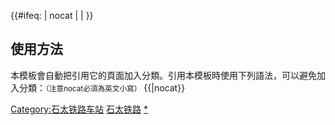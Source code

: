 {{鐵道路線
| 模板名稱 = 石太铁路
| 名稱 = [[File:China Railways.svg|15px|中国国家铁路集团|link=中国国家铁路集团]] [[石太铁路]]
| 代表色 = #0033c9
| Logo = [[File:China Railways.svg|17px]]
| 背景顏色 = #FFFFFF
| 車站列表 = （[[石家庄站|石家庄]] - ）[[石家庄北站|石家庄北]] - [[石家庄西站|石家庄西]] - [[获鹿站|获鹿]] - [[头泉站|头泉]] - <s>[[下安站|下安]]</s> - [[上安站|上安]] - [[岩峰站|岩峰]] - [[井陉站|井陉]] - <s>[[翟家庄站|翟家庄]]</s> - [[南张村站|南张村]] - [[井南站|井南]] - <s>[[蔡公庄站|蔡公庄]]</s> - [[南峪站|南峪]] - [[娘子关站|娘子关]] - [[程家站|程家]] - <s>[[西武庄站|西武庄]]</s> - <s>[[下盘石站|下盘石]]</s> - [[岩会站|岩会]] - [[乱流站|乱流]] - [[白羊墅站|白羊墅]] - [[阳泉站|阳泉]] - [[赛鱼站|赛鱼]] - [[坡头站|坡头]] - [[测石站|测石]] - [[芹泉站|芹泉]] - [[寿阳站|寿阳]] - [[马首站|马首]] - <s>[[上湖站|上湖]]</s> - [[芦家庄站|芦家庄]] - [[段廷站|段廷]] - [[东赵站|东赵]] - [[北合流站|北合流]] - [[榆次站|榆次]] - [[鸣李站|鸣李]] - [<div style="display:inline-block; text-align: right; vertical-align: middle;"><s>[[北营站|北营]]</s><sub>''已拆除段''</sub><br />[[太原南站|太原南]]</div> ] - [[太原站|太原]]
}}
<includeonly>{{#ifeq: {{{1}}} | nocat | <!--空--> | [[Category:石太铁路车站]] }}</includeonly><noinclude>

== 使用方法 ==
本模板會自動把引用它的頁面加入分類。引用本模板時使用下列語法，可以避免加入分類：<small>（注意nocat必須為英文小寫）</small>
<nowiki>{{</nowiki>{{PAGENAME}}<nowiki>|nocat}}</nowiki>
[[Category:中國鐵路路線模板|石太铁路]]
[[Category:石太铁路车站|*]]
</noinclude>